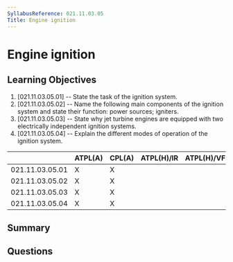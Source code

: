 ```yaml
---
SyllabusReference: 021.11.03.05
Title: Engine ignition
---
```


# Engine ignition

## Learning Objectives

1. [021.11.03.05.01] -- State the task of the ignition system.
2. [021.11.03.05.02] -- Name the following main components of the ignition
   system and state their function: power sources; igniters.
3. [021.11.03.05.03] -- State why jet turbine engines are equipped with two
   electrically independent ignition systems.
4. [021.11.03.05.04] -- Explain the different modes of operation of the ignition
   system.

|                 | ATPL(A) | CPL(A) | ATPL(H)/IR | ATPL(H)/VFR | CPL(H) | IR  | CBIR(A) |
| --------------- | ------- | ------ | ---------- | ----------- | ------ | --- | ------- |
| 021.11.03.05.01 | X       | X      |            |             |        |     |         |
| 021.11.03.05.02 | X       | X      |            |             |        |     |         |
| 021.11.03.05.03 | X       | X      |            |             |        |     |         |
| 021.11.03.05.04 | X       | X      |            |             |        |     |         |

## Summary

## Questions
